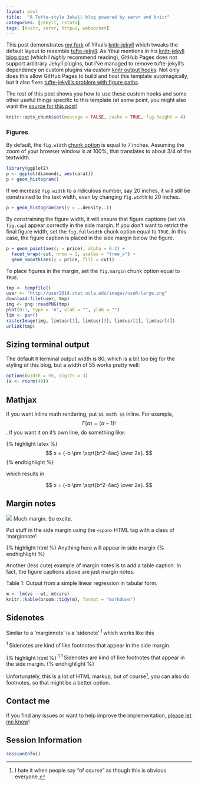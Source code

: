 ```yaml
---
layout: post
title:  "A Tufte-style Jekyll blog powered by servr and knitr"
categories: [jekyll, rstats]
tags: [knitr, servr, httpuv, websocket]
---
```


<span class='newthought'>This post</span> demonstrates [my fork](http://github.com/cpsievert/knitr-jekyll) of Yihui's [knitr-jekyll](https://github.com/yihui/knitr-jekyll) which tweaks the default layout to resemble [tufte-jekyll](https://github.com/clayh53/tufte-jekyll). As Yihui mentions in his [knitr-jekyll blog post](http://yihui.name/knitr-jekyll/2014/09/jekyll-with-knitr.html) (which I _highly_ recommend reading), GitHub Pages does not support arbitrary Jekyll plugins, but I've managed to remove tufte-jekyll's dependency on custom plugins via custom [knitr output hooks](http://yihui.name/knitr/hooks/). Not only does this allow GitHub Pages to build and host this template automagically, but it also fixes [tufte-jekyll's problem with figure paths](https://github.com/clayh53/tufte-jekyll#which-brings-me-to-sorrow-and-shame). 

The rest of this post shows you how to use these custom hooks and some other useful things specific to this template (at some point, you might also want the [source for this post](https://raw.githubusercontent.com/cpsievert/knitr-jekyll/gh-pages/_source/2015-04-20-jekyll-tufte-servr.Rmd))

```r
knitr::opts_chunk$set(message = FALSE, cache = TRUE, fig.height = 4)
```

### Figures

By default, the `fig.width` [chunk option](http://yihui.name/knitr/options/) is equal to 7 inches. Assuming the zoom of your browser window is at 100%, that translates to about 3/4 of the textwidth.

```r
library(ggplot2)
p <- ggplot(diamonds, aes(carat)) 
p + geom_histogram()
```

If we increase `fig.width` to a ridiculous number, say 20 inches, it will still be constrained to the text width, even by changing `fig.width` to 20 inches. 

```r
p + geom_histogram(aes(y = ..density..))
```

By constraining the figure width, it will ensure that figure captions (set via `fig.cap`) appear correctly in the side margin. If you don't want to retrict the final figure width, set the `fig.fullwidth` chunk option equal to `TRUE`. In this case, the figure caption is placed in the side margin below the figure.

```r
p + geom_point(aes(y = price), alpha = 0.2) + 
  facet_wrap(~cut, nrow = 1, scales = "free_x") +
  geom_smooth(aes(y = price, fill = cut))
```

To place figures in the margin, set the `fig.margin` chunk option equal to `TRUE`.

```r
tmp <- tempfile()
user <- "http://user2014.stat.ucla.edu/images/useR-large.png"
download.file(user, tmp)
img <- png::readPNG(tmp)
plot(0:1, type = 'n', xlab = "", ylab = "")
lim <- par()
rasterImage(img, lim$usr[1], lim$usr[3], lim$usr[2], lim$usr[4])
unlink(tmp)
```

## Sizing terminal output
 
The default `R` terminal output width is 80, which is a bit too big for the styling of this blog, but a width of 55 works pretty well:

```r
options(width = 55, digits = 3)
(x <- rnorm(40))
```

## Mathjax

If you want inline math rendering, put `$$ math $$` inline. For example, $$ \Gamma(\alpha) = (\alpha - 1)!$$. If you want it on it's own line, do something like:

{% highlight latex %}
$$
x = {-b \pm \sqrt{b^2-4ac} \over 2a}.
$$
{% endhighlight %}

which results in

$$
x = {-b \pm \sqrt{b^2-4ac} \over 2a}.
$$

## Margin notes

<span class='marginnote'> 
<img class="fullwidth" src="http://i.imgur.com/NCMxz5G.gif">
Much margin. So excite.
</span>

Put stuff in the side margin using the `<span>` HTML tag with a class of 'marginnote':

{% highlight html %}
<span class='marginnote'> 
  Anything here will appear in side margin 
</span>
{% endhighlight %}

Another (less cute) example of margin notes is to add a table caption. In fact, the figure captions above are just margin notes.

<span class='marginnote'> 
Table 1: Output from a simple linear regression in tabular form.
</span>

```r
m <- lm(vs ~ wt, mtcars)
knitr::kable(broom::tidy(m), format = "markdown")
```


## Sidenotes

Similar to a 'marginnote' is a 'sidenote'<sup class='sidenote-number'> 1 </sup> which works like this

<span class='sidenote'>
  <sup class='sidenote-number'> 1 </sup> 
  Sidenotes are kind of like footnotes that appear in the side margin.
</span> 

{% highlight html %}
<sup class='sidenote-number'> 1 </sup>
<span class='sidenote'>
  <sup class='sidenote-number'> 1 </sup> 
  Sidenotes are kind of like footnotes that appear in the side margin.
</span> 
{% endhighlight %}

Unfortunately, this is a lot of HTML markup, but of course[^2], you can also do footnotes, so that might be a better option.

[^2]: I hate it when people say "of course" as though this is obvious everyone.

## Contact me

If you find any issues or want to help improve the implementation, [please let me know](https://github.com/cpsievert/knitr-jekyll/issues/new)!

## Session Information

```r
sessionInfo()
```
